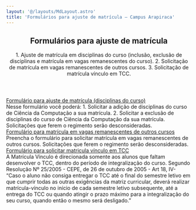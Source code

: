 ```yaml
---
layout: '@/layouts/MdLayout.astro'
title: 'Formulários para ajuste de matrícula — Campus Arapiraca'
---
```



<span></span>
<article id="content">
<header>

<h1>
         Formulários para ajuste de matrícula
        </h1>

<p class="lead">
         1. Ajuste de matrícula em disciplinas do curso (inclusão, exclusão de disciplinas e matrícula em vagas remanescentes do curso). 2. Solicitação de matrícula em vagas remanescentes de outros cursos. 3. Solicitação de matrícula vínculo em TCC.
        </p>

</header>
<div id="viewlet-above-content-body">
</div>
<div id="content-core">
<div class="row">
<div class="col-lg-6 col-md-6 descriptionView">
<div class="descriptionItem">
<div class="title">
<a href="https://docs.google.com/forms/d/e/1FAIpQLSfKpDRNfrGGm-6baSqqQKvMSQDsCZ0NUQ1Khrz_6yplohqi-Q/closedform">
             Formulário para ajuste de matrícula (disciplinas do curso)
            </a>
</div>
<div class="description">
            Nesse formulário você poderá:  1. Solicitar a adição de disciplinas do curso de Ciência da Computação a sua matrícula.  2. Solicitar a exclusão de disciplinas do curso de Ciência da Computação da sua matrícula. Solicitações que ferem o regimento serão desconsideradas.
           </div>
</div>
</div>
<div class="col-lg-6 col-md-6 descriptionView">
<div class="descriptionItem">
<div class="title">
<a href="https://docs.google.com/forms/d/e/1FAIpQLSdFSLsHl6Fq403WrX9-uKGRq4UFhcnA0hQVhknYvXeYYAuaDw/closedform">
             Formulário para matrícula em vagas remanescentes de outros cursos
            </a>
</div>
<div class="description">
            Preencha o formulário para solicitar matrícula em vagas remanescentes de outros cursos. Solicitações que ferem o regimento serão desconsideradas.
           </div>
</div>
</div>
<div class="col-lg-6 col-md-6 descriptionView">
<div class="descriptionItem">
<div class="title">
<a href="https://accounts.google.com/v3/signin/identifier?continue=https%3A%2F%2Fdocs.google.com%2Fforms%2Fd%2Fe%2F1FAIpQLSdzM2W2RFfhM5h-KOXGQ2He9PCfPgmQaTK82mu9fiitfv1y4A%2Fviewform%3Fusp%3Dsend_form&amp;followup=https%3A%2F%2Fdocs.google.com%2Fforms%2Fd%2Fe%2F1FAIpQLSdzM2W2RFfhM5h-KOXGQ2He9PCfPgmQaTK82mu9fiitfv1y4A%2Fviewform%3Fusp%3Dsend_form&amp;ifkv=Ab5oB3qH3Uf7KA5WIZQYdTuV8gtrZCXX0QH2U9895BhFczdUaRFmDZyDGUsVDR01411plWOzD5Rq4A&amp;ltmpl=forms&amp;osid=1&amp;passive=1209600&amp;service=wise&amp;flowName=GlifWebSignIn&amp;flowEntry=ServiceLogin&amp;dsh=S-435711677%3A1725674413974631&amp;ddm=0">
             Formulário para solicitar matricula vínculo em TCC
            </a>
</div>
<div class="description">
            A Matrícula Vínculo é direcionada somente aos alunos que faltam desenvolver o TCC, dentro do período de integralização do curso. Segundo Resolução Nº 25/2005 - CEPE, de 26 de outubro de 2005 - Art 18, IV-  “Caso o aluno não consiga entregar o TCC até o final do semestre letivo em que cumprir todas as outras exigências da matriz curricular, deverá realizar matrícula-vínculo no início de cada semestre letivo subsequente, até a entrega do TCC ou quando atingir o prazo máximo para a integralização do seu curso, quando então o mesmo será desligado.”
           </div>
</div>
</div>
</div>

</div>
<div id="viewlet-below-content-body">
</div>
</article>